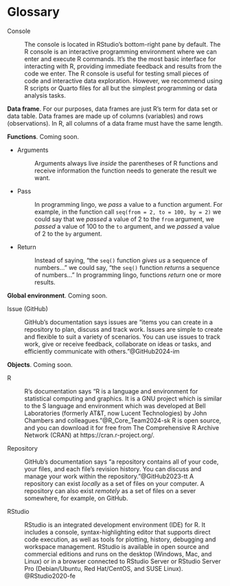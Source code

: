 # Glossary {#sec-glossary}

[Console]{#glossary-console}

:  The console is located in RStudio's bottom-right pane by default. The R console is an interactive programming environment where we can enter and execute R commands. It's the the most basic interface for interacting with R, providing immediate feedback and results from the code we enter. The R console is useful for testing small pieces of code and interactive data exploration. However, we recommend using R scripts or Quarto files for all but the simplest programming or data analysis tasks.

**Data frame**. For our purposes, data frames are just R's term for data set or data table. Data frames are made up of columns (variables) and rows (observations). In R, all columns of a data frame must have the same length.

**Functions**. Coming soon.

  * [Arguments]{#glossary-arguments}

    :  Arguments always live _inside_ the parentheses of R functions and receive information the function needs to generate the result we want.
    
  * [Pass]{#glossary-pass}

    :  In programming lingo, we _pass_ a value to a function argument. For example, in the function call `seq(from = 2, to = 100, by = 2)` we could say that we _passed_ a value of 2 to the `from` argument, we _passed_ a value of 100 to the `to` argument, and we _passed_ a value of 2 to the `by` argument.

  * [Return]{#glossary-return}

    :  Instead of saying, “the `seq()` function _gives us_ a sequence of numbers…” we could say, “the `seq()` function _returns_ a sequence of numbers…” In programming lingo, functions _return_ one or more results.
  
**Global environment**. Coming soon.

[Issue (GitHub)]{#glossary-issue}

:  GitHub's documentation says issues are "items you can create in a repository to plan, discuss and track work. Issues are simple to create and flexible to suit a variety of scenarios. You can use issues to track work, give or receive feedback, collaborate on ideas or tasks, and efficiently communicate with others."@GitHub2024-im

**Objects**. Coming soon.

[R]{#glossary-r} 

:  R's documentation says "R is a language and environment for statistical computing and graphics. It is a GNU project which is similar to the S language and environment which was developed at Bell Laboratories (formerly AT&T, now Lucent Technologies) by John Chambers and colleagues."@R_Core_Team2024-sk R is open source, and you can download it for free from The Comprehensive R Archive Network (CRAN) at https://cran.r-project.org/.
  
[Repository]{#glossary-repository} 

:  GitHub's documentation says "a repository contains all of your code, your files, and each file's revision history. You can discuss and manage your work within the repository."@GitHub2023-tt A repository can exist _locally_ as a set of files on your computer. A repository can also exist _remotely_ as a set of files on a sever somewhere, for example, on GitHub.

[RStudio]{#glossary-rstudio} 

:  RStudio is an integrated development environment (IDE) for R. It includes a console, syntax-highlighting editor that supports direct code execution, as well as tools for plotting, history, debugging and workspace management. RStudio is available in open source and commercial editions and runs on the desktop (Windows, Mac, and Linux) or in a browser connected to RStudio Server or RStudio Server Pro (Debian/Ubuntu, Red Hat/CentOS, and SUSE Linux). @RStudio2020-fe